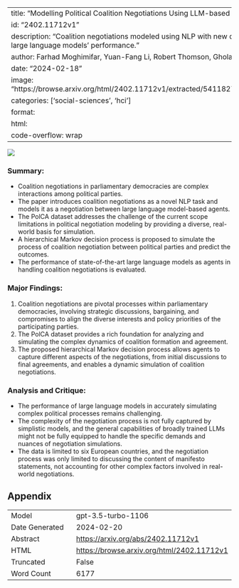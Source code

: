 
---
title: "Modelling Political Coalition Negotiations Using LLM-based Agents"
id: "2402.11712v1"
description: "Coalition negotiations modeled using NLP with new dataset, evaluating large language models' performance."
author: Farhad Moghimifar, Yuan-Fang Li, Robert Thomson, Gholamreza Haffari
date: "2024-02-18"
image: "https://browse.arxiv.org/html/2402.11712v1/extracted/5411827/figures/task.png"
categories: ['social-sciences', 'hci']
format:
  html:
    code-overflow: wrap
---

![](https://browse.arxiv.org/html/2402.11712v1/extracted/5411827/figures/task.png)

### Summary:
- Coalition negotiations in parliamentary democracies are complex interactions among political parties.
- The paper introduces coalition negotiations as a novel NLP task and models it as a negotiation between large language model-based agents.
- The PolCA dataset addresses the challenge of the current scope limitations in political negotiation modeling by providing a diverse, real-world basis for simulation.
- A hierarchical Markov decision process is proposed to simulate the process of coalition negotiation between political parties and predict the outcomes.
- The performance of state-of-the-art large language models as agents in handling coalition negotiations is evaluated.

### Major Findings:
1. Coalition negotiations are pivotal processes within parliamentary democracies, involving strategic discussions, bargaining, and compromises to align the diverse interests and policy priorities of the participating parties.
2. The PolCA dataset provides a rich foundation for analyzing and simulating the complex dynamics of coalition formation and agreement.
3. The proposed hierarchical Markov decision process allows agents to capture different aspects of the negotiations, from initial discussions to final agreements, and enables a dynamic simulation of coalition negotiations.

### Analysis and Critique:
- The performance of large language models in accurately simulating complex political processes remains challenging.
- The complexity of the negotiation process is not fully captured by simplistic models, and the general capabilities of broadly trained LLMs might not be fully equipped to handle the specific demands and nuances of negotiation simulations.
- The data is limited to six European countries, and the negotiation process was only limited to discussing the content of manifesto statements, not accounting for other complex factors involved in real-world negotiations.

## Appendix

|          |          |
|----------|----------|
| Model     | gpt-3.5-turbo-1106       |
| Date Generated     | 2024-02-20       |
| Abstract | [https://arxiv.org/abs/2402.11712v1](https://arxiv.org/abs/2402.11712v1)        |
| HTML     | [https://browse.arxiv.org/html/2402.11712v1](https://browse.arxiv.org/html/2402.11712v1)       |
| Truncated       | False       |
| Word Count       | 6177       |